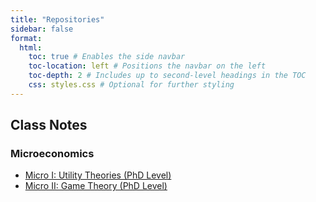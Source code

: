 ```yaml
---
title: "Repositories"
sidebar: false
format:
  html:
    toc: true # Enables the side navbar
    toc-location: left # Positions the navbar on the left
    toc-depth: 2 # Includes up to second-level headings in the TOC
    css: styles.css # Optional for further styling
---
```


## Class Notes
### Microeconomics
  - [Micro I: Utility Theories (PhD Level)](micro-u/index.qmd)
  - [Micro II: Game Theory (PhD Level)](micro-g/index.qmd)

<!-- ### Corporate Finance
  - Corporate Finance Theory (PhD Level)
  - Corporate Finance Practice (MBA Level)
    - Valuation
    - Financing


### Asset Pricing
  - Asset Pricing Theory (PhD Level)
  - Derivatives Pricing



## Projects
### Measuring Talents in Labor Forces


### Development Initiatives on FDI






## Coding Samples
### R

### Python

### Stata

### MATLAB

### Database
  - SQL
  - SAS
  - AWS/Hive -->